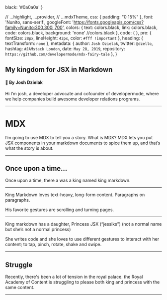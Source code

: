 

  black: '#0a0a0a'
}

  // ...highlight,
  ...provider,
  // ...mdxTheme,
  css: {
    padding: "0 15%"
  },
  font: 'Nunito, sans-serif',
  googleFont: 'https://fonts.googleapis.com/css?family=Nunito:300,300i,700',
  colors: {
    text: colors.black,
    link: colors.black,
    code: colors.black,
    background: 'none' //colors.black
  },
  code: {
  },
  pre: {
    fontSize: `28px`,
    lineHeight: `42px`,
    color: `#fff !important`
  },
  heading: {
    textTransform: `none`
  },
  metadata: {
    author: `Josh Dzielak`,
    twitter: `@dzello`,
    hashtag: `#JAMstack London`,
    date: `May 28, 2019`,
    repository: `https://github.com/developermode/mdx-fairy-tale`
  },
}

<Head>
  <title>My kingdom for JSX in Markdown</title>
  <meta name='twitter:card' content='summary_large_image' />
  <meta name='twitter:site' content='@dzello' />
  <meta name='twitter:title' content='My kingdom for JSX in Markdown' />
  <meta name='twitter:description' content='Once upon a time, King Markdown met Princess JSX...' />
  <meta name='twitter:image' content='https://mdx-fairy-tale.developermode.com/images/mdx-fairy-tale-title-slide.png' />
  <meta property="og:title" content='My kingdom for JSX in Markdown' />
  <meta property="og:type" content="website" />
  <meta property="og:url" content='https://mdx-fairy-tale.developermode.com/' />
  <meta property="og:image" content='https://mdx-fairy-tale.developermode.com/images/mdx-fairy-tale-title-slide.png' />
  <meta property="og:description" content='Once upon a time, King Markdown met Princess JSX...' />
  <link rel='shortcut icon' type='image/png' href='/images/favicon.ico'/>
</Head>

## My kingdom for JSX in Markdown

#### 👑 By Josh Dzielak

<Notes>
Hi I’m josh, a developer advocate and cofounder of developermode, where we help companies build awesome developer relations programs.
</Notes>

---

# MDX

<Notes>
I’m going to use MDX to tell you a story. What is MDX? MDX lets you put JSX components in your markdown documents to spice them up, and that’s what the story is about.
</Notes>

---

## Once upon a time...

<Notes>
Once upon a time, there a was a king named king markdown.
</Notes>

---

<KingMarkdown />

<Notes>
King Markdown loves text-heavy, long-form content. Paragraphs on paragraphs.

His favorite gestures are scrolling and turning pages.
</Notes>

---

<PrincessJavaScript />

<Notes>
King markdown has a daughter, Princess JSX (“jessiks”) (not a normal name but she’s not a normal princess)

She writes code and she loves to use different gestures to interact with her content; to tap, pinch, rotate, shake and swipe.
</Notes>

---

## Struggle

<Notes>
Recently, there's been a lot of tension in the royal palace. the Royal Academy of Content is struggling to please both king and princess with the same content.
</Notes>

---